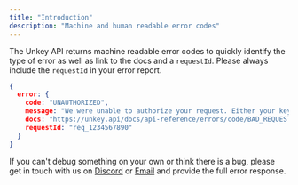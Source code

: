 ```yaml
---
title: "Introduction"
description: "Machine and human readable error codes"
---
```



The Unkey API returns machine readable error codes to quickly identify the type of error as well as link to the docs and a `requestId`. Please always include the `requestId` in your error report.


```json
{
  error: {
    code: "UNAUTHORIZED",
    message: "We were unable to authorize your request. Either your key was missing, malformed or does not have the required permissions.",
    docs: "https://unkey.api/docs/api-reference/errors/code/BAD_REQUEST",
    requestId: "req_1234567890"
  }
}

```


If you can't debug something on your own or think there is a bug, please get in touch with us on [Discord](https://unkey.dev/discord) or [Email](mailto:support@unkey.dev) and provide the full error response.
